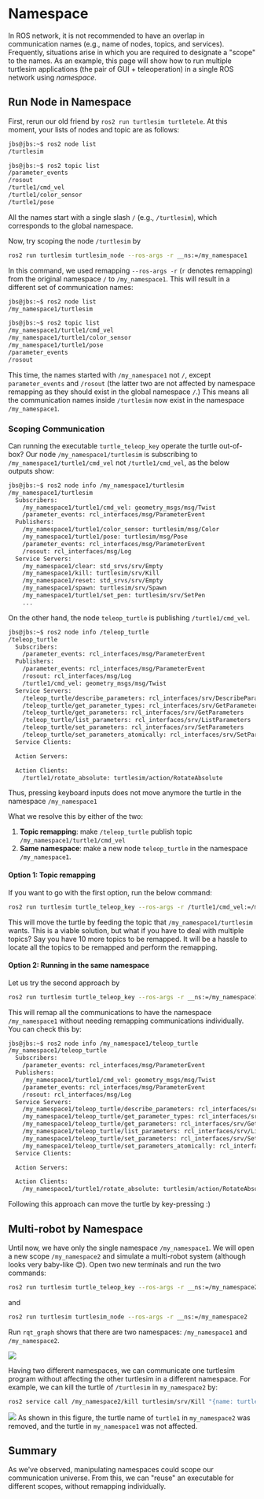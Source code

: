 
# Namespace

In ROS network, it is not recommended to have an overlap in communication names
(e.g., name of nodes, topics, and services). Frequently, situations arise in
which you are required to designate a "scope" to the names. As an example, this
page will show how to run multiple turtlesim applications (the pair of GUI +
teleoperation) in a single ROS network using _namespace_.

## Run Node in Namespace

First, rerun our old friend by `ros2 run turtlesim turtletele`. At this moment,
your lists of nodes and topic are as follows:

```sh
jbs@jbs:~$ ros2 node list
/turtlesim
```

```sh
jbs@jbs:~$ ros2 topic list
/parameter_events
/rosout
/turtle1/cmd_vel
/turtle1/color_sensor
/turtle1/pose
```

All the names start with a single slash `/` (e.g., `/turtlesim`), which
corresponds to the global namespace.

Now, try scoping the node `/turtlesim` by

```sh filename="Running a node with a namespace" copy
ros2 run turtlesim turtlesim_node --ros-args -r __ns:=/my_namespace1
```

In this command, we used remapping `--ros-args -r` (`r` denotes remapping) from
the original namespace `/` to `/my_namespace1`. This will result in a different
set of communication names:

```sh
jbs@jbs:~$ ros2 node list
/my_namespace1/turtlesim
```

```sh
jbs@jbs:~$ ros2 topic list
/my_namespace1/turtle1/cmd_vel
/my_namespace1/turtle1/color_sensor
/my_namespace1/turtle1/pose
/parameter_events
/rosout
```

This time, the names started with `/my_namespace1` not `/`, except
`parameter_events` and `/rosout` (the latter two are not affected by namespace
remapping as they should exist in the global namespace `/`.) This means all the
communication names inside `/turtlesim` now exist in the namespace
`/my_namespace1`.

### Scoping Communication

Can running the executable `turtle_teleop_key` operate the turtle out-of-box?
Our node `/my_namespace1/turtlesim` is subscribing to
`/my_namespace1/turtle1/cmd_vel` not `/turtle1/cmd_vel`, as the below outputs
show:

```sh finename="Info of new node /my_namespace1/turtlesim" {4}
jbs@jbs:~$ ros2 node info /my_namespace1/turtlesim
/my_namespace1/turtlesim
  Subscribers:
    /my_namespace1/turtle1/cmd_vel: geometry_msgs/msg/Twist
    /parameter_events: rcl_interfaces/msg/ParameterEvent
  Publishers:
    /my_namespace1/turtle1/color_sensor: turtlesim/msg/Color
    /my_namespace1/turtle1/pose: turtlesim/msg/Pose
    /parameter_events: rcl_interfaces/msg/ParameterEvent
    /rosout: rcl_interfaces/msg/Log
  Service Servers:
    /my_namespace1/clear: std_srvs/srv/Empty
    /my_namespace1/kill: turtlesim/srv/Kill
    /my_namespace1/reset: std_srvs/srv/Empty
    /my_namespace1/spawn: turtlesim/srv/Spawn
    /my_namespace1/turtle1/set_pen: turtlesim/srv/SetPen
    ...
```

On the other hand, the node `teleop_turtle` is publishing `/turtle1/cmd_vel`.

```sh {8}
jbs@jbs:~$ ros2 node info /teleop_turtle
/teleop_turtle
  Subscribers:
    /parameter_events: rcl_interfaces/msg/ParameterEvent
  Publishers:
    /parameter_events: rcl_interfaces/msg/ParameterEvent
    /rosout: rcl_interfaces/msg/Log
    /turtle1/cmd_vel: geometry_msgs/msg/Twist
  Service Servers:
    /teleop_turtle/describe_parameters: rcl_interfaces/srv/DescribeParameters
    /teleop_turtle/get_parameter_types: rcl_interfaces/srv/GetParameterTypes
    /teleop_turtle/get_parameters: rcl_interfaces/srv/GetParameters
    /teleop_turtle/list_parameters: rcl_interfaces/srv/ListParameters
    /teleop_turtle/set_parameters: rcl_interfaces/srv/SetParameters
    /teleop_turtle/set_parameters_atomically: rcl_interfaces/srv/SetParametersAtomically
  Service Clients:

  Action Servers:

  Action Clients:
    /turtle1/rotate_absolute: turtlesim/action/RotateAbsolute
```

Thus, pressing keyboard inputs does not move anymore the turtle in the namespace
`/my_namespace1`

What we resolve this by either of the two:

1. **Topic remapping**: make `/teleop_turtle` publish topic
   `/my_namespace1/turtle1/cmd_vel`
2. **Same namespace**: make a new node `teleop_turtle` in the namespace
   `/my_namespace1`.

#### Option 1: Topic remapping

If you want to go with the first option, run the below command:

```sh copy
ros2 run turtlesim turtle_teleop_key --ros-args -r /turtle1/cmd_vel:=/my_namespace1/turtle1/cmd_vel
```

This will move the turtle by feeding the topic that `/my_namespace1/turtlesim`
wants. This is a viable solution, but what if you have to deal with multiple
topics? Say you have 10 more topics to be remapped. It will be a hassle to
locate all the topics to be remapped and perform the remapping.

#### Option 2: Running in the same namespace

Let us try the second approach by

```sh copy
ros2 run turtlesim turtle_teleop_key --ros-args -r __ns:=/my_namespace1
```

This will remap all the communications to have the namespace `/my_namespace1`
without needing remapping communications individually. You can check this by:

```sh filename="Communications scoped in /my_namespace1"
jbs@jbs:~$ ros2 node info /my_namespace1/teleop_turtle
/my_namespace1/teleop_turtle
  Subscribers:
    /parameter_events: rcl_interfaces/msg/ParameterEvent
  Publishers:
    /my_namespace1/turtle1/cmd_vel: geometry_msgs/msg/Twist
    /parameter_events: rcl_interfaces/msg/ParameterEvent
    /rosout: rcl_interfaces/msg/Log
  Service Servers:
    /my_namespace1/teleop_turtle/describe_parameters: rcl_interfaces/srv/DescribeParameters
    /my_namespace1/teleop_turtle/get_parameter_types: rcl_interfaces/srv/GetParameterTypes
    /my_namespace1/teleop_turtle/get_parameters: rcl_interfaces/srv/GetParameters
    /my_namespace1/teleop_turtle/list_parameters: rcl_interfaces/srv/ListParameters
    /my_namespace1/teleop_turtle/set_parameters: rcl_interfaces/srv/SetParameters
    /my_namespace1/teleop_turtle/set_parameters_atomically: rcl_interfaces/srv/SetParametersAtomically
  Service Clients:

  Action Servers:

  Action Clients:
    /my_namespace1/turtle1/rotate_absolute: turtlesim/action/RotateAbsolute
```

Following this approach can move the turtle by key-pressing :)

## Multi-robot by Namespace

Until now, we have only the single namespace `/my_namespace1`. We will open a
new scope `/my_namespace2` and simulate a multi-robot system (although looks
very baby-like 😊). Open two new terminals and run the two commands:

```sh copy
ros2 run turtlesim turtle_teleop_key --ros-args -r __ns:=/my_namespace2
```

and

```sh copy
ros2 run turtlesim turtlesim_node --ros-args -r __ns:=/my_namespace2
```

Run `rqt_graph` shows that there are two namespaces: `/my_namespace1` and
`/my_namespace2`.

<Image
  src="/images/part1/multi-robot.png"
  width={1000}
  height={1000}
  className="my-3 mx-auto"
/>

Having two different namespaces, we can communicate one turtlesim program
without affecting the other turtlesim in a different namespace. For example, we
can kill the turtle of `/turtlesim` in `my_namespace2` by:

```sh copy
ros2 service call /my_namespace2/kill turtlesim/srv/Kill "{name: turtle1}"
```

<Image
  src="/images/part1/kill-turtle2.png"
  width={1000}
  height={1000}
  className="my-3 mx-auto"
/>
As shown in this figure, the turtle name of `turtle1` in `my_namespace2` was removed,
and the turtle in `my_namespace1` was not affected.

## Summary

As we've observed, manipulating namespaces could scope our communication
universe. From this, we can "reuse" an executable for different scopes, without
remapping individually.

<Comment />
